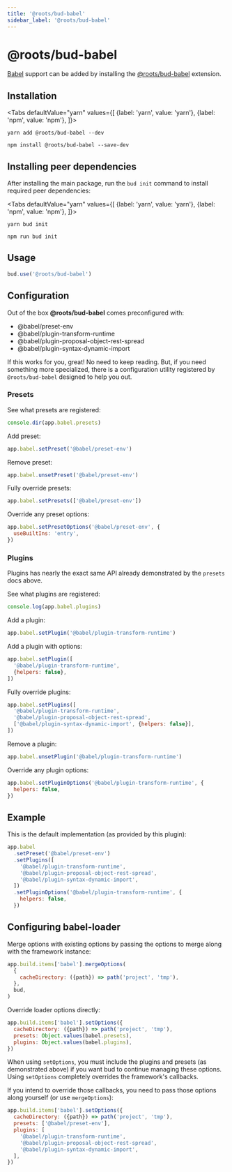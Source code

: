 ```yaml
---
title: '@roots/bud-babel'
sidebar_label: '@roots/bud-babel'
---
```



# @roots/bud-babel

[Babel](https://babeljs.io) support can be added by installing the [@roots/bud-babel](/extensions/bud-babel) extension.

## Installation

<Tabs
  defaultValue="yarn"
  values={[
    {label: 'yarn', value: 'yarn'},
    {label: 'npm', value: 'npm'},
  ]}>
  <TabItem value="yarn">

    yarn add @roots/bud-babel --dev

  </TabItem>
  <TabItem value="npm">

    npm install @roots/bud-babel --save-dev

  </TabItem>
</Tabs>

## Installing peer dependencies

After installing the main package, run the `bud init` command to install required peer dependencies:

<Tabs
  defaultValue="yarn"
  values={[
    {label: 'yarn', value: 'yarn'},
    {label: 'npm', value: 'npm'},
  ]}>
  <TabItem value="yarn">

    yarn bud init

  </TabItem>
  <TabItem value="npm">

    npm run bud init

  </TabItem>
</Tabs>

## Usage

```js
bud.use('@roots/bud-babel')
```

## Configuration

Out of the box **@roots/bud-babel** comes preconfigured with:

- @babel/preset-env
- @babel/plugin-transform-runtime
- @babel/plugin-proposal-object-rest-spread
- @babel/plugin-syntax-dynamic-import

If this works for you, great! No need to keep reading. But, if you need something more specialized, there is a configuration utility registered by `@roots/bud-babel` designed to help you out.

### Presets

See what presets are registered:

```js title='bud.config.js'
console.dir(app.babel.presets)
```

Add preset:

```js title='bud.config.js'
app.babel.setPreset('@babel/preset-env')
```

Remove preset:

```js title='bud.config.js'
app.babel.unsetPreset('@babel/preset-env')
```

Fully override presets:

```js title='bud.config.js'
app.babel.setPresets(['@babel/preset-env'])
```

Override any preset options:

```js title='bud.config.js'
app.babel.setPresetOptions('@babel/preset-env', {
  useBuiltIns: 'entry',
})
```

### Plugins

Plugins has nearly the exact same API already demonstrated by the `presets` docs above.

See what plugins are registered:

```js title='bud.config.js'
console.log(app.babel.plugins)
```

Add a plugin:

```js title='bud.config.js'
app.babel.setPlugin('@babel/plugin-transform-runtime')
```

Add a plugin with options:

```js title='bud.config.js'
app.babel.setPlugin([
  '@babel/plugin-transform-runtime',
  {helpers: false},
])
```

Fully override plugins:

```js title='bud.config.js'
app.babel.setPlugins([
  '@babel/plugin-transform-runtime',
  '@babel/plugin-proposal-object-rest-spread',
  ['@babel/plugin-syntax-dynamic-import', {helpers: false}],
])
```

Remove a plugin:

```js title='bud.config.js'
app.babel.unsetPlugin('@babel/plugin-transform-runtime')
```

Override any plugin options:

```js title='bud.config.js'
app.babel.setPluginOptions('@babel/plugin-transform-runtime', {
  helpers: false,
})
```

## Example

This is the default implementation (as provided by this plugin):

```js title='bud.config.js'
app.babel
  .setPreset('@babel/preset-env')
  .setPlugins([
    '@babel/plugin-transform-runtime',
    '@babel/plugin-proposal-object-rest-spread',
    '@babel/plugin-syntax-dynamic-import',
  ])
  .setPluginOptions('@babel/plugin-transform-runtime', {
    helpers: false,
  })
```

## Configuring babel-loader

Merge options with existing options by passing the options to merge along with the framework instance:

```js title='bud.config.js'
app.build.items['babel'].mergeOptions(
  {
    cacheDirectory: ({path}) => path('project', 'tmp'),
  },
  bud,
)
```

Override loader options directly:

```js title='bud.config.js'
app.build.items['babel'].setOptions({
  cacheDirectory: ({path}) => path('project', 'tmp'),
  presets: Object.values(babel.presets),
  plugins: Object.values(babel.plugins),
})
```

When using `setOptions`, you must include the plugins and presets (as demonstrated above) if you want bud to continue managing these options. Using `setOptions` completely overrides the framework's callbacks.

If you intend to override those callbacks, you need to pass those options along yourself (or use `mergeOptions`):

```js title='bud.config.js'
app.build.items['babel'].setOptions({
  cacheDirectory: ({path}) => path('project', 'tmp'),
  presets: ['@babel/preset-env'],
  plugins: [
    '@babel/plugin-transform-runtime',
    '@babel/plugin-proposal-object-rest-spread',
    '@babel/plugin-syntax-dynamic-import',
  ],
})
```
